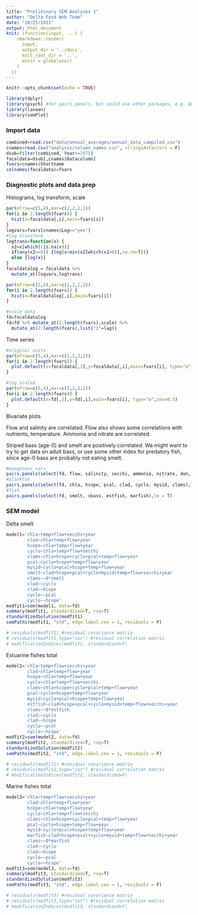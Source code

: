 ```yaml
---
title: "Preliminary SEM Analyses 1"
author: "Delta Food Web Team"
date: "10/25/2021"
output: html_document
knit: (function(input, ...) {
    rmarkdown::render(
      input,
      output_dir = '../docs',
      knit_root_dir = '..',
      envir = globalenv()
    )
  })
---
```


```r
knitr::opts_chunk$set(echo = TRUE)
```

```r
library(dplyr)
library(psych) #for pairs.panels, but could use other packages, e.g. GGalley
library(lavaan)
library(semPlot)
```

### Import data

```r
combined=read.csv("data/annual_averages/annual_data_compiled.csv")
cnames=read.csv("analysis/column_names.csv", stringsAsFactors = F)
dsub=filter(combined, Year>=1975)
focaldata=dsub[,cnames$Datacolumn]
fvars=cnames$Shortname
colnames(focaldata)=fvars
```

### Diagnostic plots and data prep

Histograms, log transform, scale

```r
par(mfrow=c(5,4),mar=c(2,2,2,1))
for(i in 2:length(fvars)) {
  hist(x=focaldata[,i],main=fvars[i])
}
logvars=fvars[cnames$Log=="yes"]
#log transform
logtrans=function(x) {
  x2=x[which(!is.na(x))]
  if(any(x2==0)) {log(x+min(x2[which(x2>0)],na.rm=T))}
  else {log(x)}
}
focaldatalog = focaldata %>% 
  mutate_at(logvars,logtrans)

par(mfrow=c(5,4),mar=c(2,2,2,1))
for(i in 2:length(fvars)) {
  hist(x=focaldatalog[,i],main=fvars[i])
}

#scale data
fd=focaldatalog
fd=fd %>% mutate_at(2:length(fvars),scale) %>% 
  mutate_at(2:length(fvars),list("1"=lag))
```

Time series

```r

#original units
par(mfrow=c(5,4),mar=c(2,2,3,1))
for(i in 2:length(fvars)) {
  plot.default(x=focaldata[,1],y=focaldata[,i],main=fvars[i], type="o",cex=0.5)
}

#log scaled
par(mfrow=c(5,4),mar=c(2,2,3,1))
for(i in 2:length(fvars)) {
  plot.default(x=fd[,1],y=fd[,i],main=fvars[i], type="o",cex=0.5)
}
```

Bivariate plots

Flow and salinity are correlated. Flow also shows some correlations with nutrients, temperature. Ammonia and nitrate are correlated.

Striped bass (age-0) and smelt are positively correlated. We might want to try to get data on adult bass, or use some other index for predatory fish, since age-0 bass are probably not eating smelt.

```r
#exogenous vars
pairs.panels(select(fd, flow, salinity, secchi, ammonia, nitrate, don, dop, temp),lm = T)
#plankton
pairs.panels(select(fd, chla, hcope, pcal, clad, cyclo, mysid, clams),lm = T)
#fish
pairs.panels(select(fd, smelt, sbass, estfish, marfish),lm = T)

```

### SEM model

Delta smelt

```r
model1='chla~temp+flow+secchi+year
        clad~chla+temp+flow+year
        hcope~chla+temp+flow+year
        cyclo~chla+temp+flow+secchi
        clams~chla+hcope+cyclo+pcal+temp+flow+year
        pcal~cyclo+hcope+temp+flow+year
        mysid~cyclo+pcal+hcope+temp+flow+year
        smelt~clad+hcope+pcal+cyclo+mysid+temp+flow+secchi+year
        clams~~0*smelt
        clad~~cyclo
        clad~~hcope
        cyclo~~pcal
        cyclo~~hcope'
modfit1=sem(model1, data=fd)
summary(modfit1, standardized=T, rsq=T)
standardizedSolution(modfit1)
semPaths(modfit1, "std", edge.label.cex = 1, residuals = F)

# residuals(modfit1) #residual covariance matrix
# residuals(modfit1,type="cor") #residual correlation matrix
# modificationIndices(modfit1, standardized=F)
```

Estuarine fishes total

```r
model2='chla~temp+flow+secchi+year
        clad~chla+temp+flow+year
        hcope~chla+temp+flow+year
        cyclo~chla+temp+flow+secchi
        clams~chla+hcope+cyclo+pcal+temp+flow+year
        pcal~cyclo+hcope+temp+flow+year
        mysid~cyclo+pcal+hcope+temp+flow+year
        estfish~clad+hcope+pcal+cyclo+mysid+temp+flow+secchi+year
        clams~~0*estfish
        clad~~cyclo
        clad~~hcope
        cyclo~~pcal
        cyclo~~hcope'
modfit2=sem(model2, data=fd)
summary(modfit2, standardized=T, rsq=T)
standardizedSolution(modfit2)
semPaths(modfit2, "std", edge.label.cex = 1, residuals = F)

# residuals(modfit2) #residual covariance matrix
# residuals(modfit2,type="cor") #residual correlation matrix
# modificationIndices(modfit2, standardized=F)
```

Marine fishes total

```r
model3='chla~temp+flow+secchi+year
        clad~chla+temp+flow+year
        hcope~chla+temp+flow+year
        cyclo~chla+temp+flow+secchi
        clams~chla+hcope+cyclo+pcal+temp+flow+year
        pcal~cyclo+hcope+temp+flow+year
        mysid~cyclo+pcal+hcope+temp+flow+year
        marfish~clad+hcope+pcal+cyclo+mysid+temp+flow+secchi+year
        clams~~0*marfish
        clad~~cyclo
        clad~~hcope
        cyclo~~pcal
        cyclo~~hcope'
modfit3=sem(model3, data=fd)
summary(modfit3, standardized=T, rsq=T)
standardizedSolution(modfit3)
semPaths(modfit3, "std", edge.label.cex = 1, residuals = F)

# residuals(modfit3) #residual covariance matrix
# residuals(modfit3,type="cor") #residual correlation matrix
# modificationIndices(modfit3, standardized=F)
```
